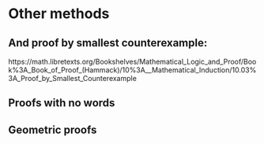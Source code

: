 # Other methods

## And proof by smallest counterexample: 

https://math.libretexts.org/Bookshelves/Mathematical_Logic_and_Proof/Book%3A_Book_of_Proof_(Hammack)/10%3A__Mathematical_Induction/10.03%3A_Proof_by_Smallest_Counterexample

## Proofs with no words

## Geometric proofs

